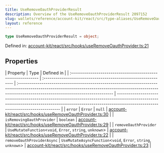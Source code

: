 ```yaml
---
title: UseRemoveOauthProviderResult
description: Overview of the UseRemoveOauthProviderResult 2097152
slug: wallets/reference/account-kit/react/src/type-aliases/UseRemoveOauthProviderResult
layout: reference
---
```


```ts
type UseRemoveOauthProviderResult = object;
```

Defined in: [account-kit/react/src/hooks/useRemoveOauthProvider.ts:21](https://github.com/alchemyplatform/aa-sdk/blob/923a52171f7246172caf350853843e6680197da9/account-kit/react/src/hooks/useRemoveOauthProvider.ts#L21)

## Properties

| Property                                                       | Type                                                            | Defined in                                                                                                                                                                                                    |
| :------------------------------------------------------------- | :-------------------------------------------------------------- | :------------------------------------------------------------------------------------------------------------------------------------------------------------------------------------------------------------ | ------------------------------------------------------------------------------------------------------------------------------------------------------------------------------------------------------------- |
| <a id="error" /> `error`                                       | `Error`                                                         | `null`                                                                                                                                                                                                        | [account-kit/react/src/hooks/useRemoveOauthProvider.ts:30](https://github.com/alchemyplatform/aa-sdk/blob/923a52171f7246172caf350853843e6680197da9/account-kit/react/src/hooks/useRemoveOauthProvider.ts#L30) |
| <a id="isremovingoauthprovider" /> `isRemovingOauthProvider`   | `boolean`                                                       | [account-kit/react/src/hooks/useRemoveOauthProvider.ts:29](https://github.com/alchemyplatform/aa-sdk/blob/923a52171f7246172caf350853843e6680197da9/account-kit/react/src/hooks/useRemoveOauthProvider.ts#L29) |
| <a id="removeoauthprovider" /> `removeOauthProvider`           | `UseMutateFunction`\<`void`, `Error`, `string`, `unknown`>      | [account-kit/react/src/hooks/useRemoveOauthProvider.ts:22](https://github.com/alchemyplatform/aa-sdk/blob/923a52171f7246172caf350853843e6680197da9/account-kit/react/src/hooks/useRemoveOauthProvider.ts#L22) |
| <a id="removeoauthproviderasync" /> `removeOauthProviderAsync` | `UseMutateAsyncFunction`\<`void`, `Error`, `string`, `unknown`> | [account-kit/react/src/hooks/useRemoveOauthProvider.ts:23](https://github.com/alchemyplatform/aa-sdk/blob/923a52171f7246172caf350853843e6680197da9/account-kit/react/src/hooks/useRemoveOauthProvider.ts#L23) |
